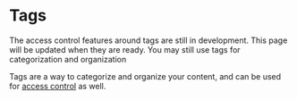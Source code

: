 
# Tags

<Callout emoji="🚧">
	The access control features around tags are still in development. This page will be updated when
	they are ready. You may still use tags for categorization and organization
</Callout>

Tags are a way to categorize and organize your content, and can be used for [access control](/guides/access-control/tag-restrictions) as well.
